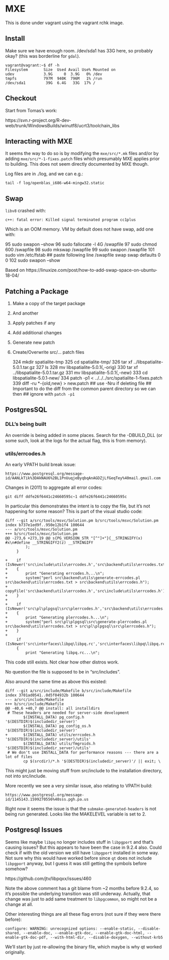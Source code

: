# MXE

This is done under vagrant using the vagrant rchk image.

## Install

Make sure we have enough room.  /dev/sda1 has 33G here, so probably okay? (this
was borderline for `gdal`).

```
vagrant@vagrant:~$ df -h
Filesystem       Size  Used Avail Use% Mounted on
udev             3.9G     0  3.9G   0% /dev
tmpfs            797M  940K  796M   1% /run
/dev/sda1         39G  6.4G   33G  17% /
```

## Checkout

Start from Tomas's work:

https://svn.r-project.org/R-dev-web/trunk/WindowsBuilds/winutf8/ucrt3/toolchain_libs

## Interacting with MXE

It seems the way to do so is by modifying the `mxe/src/*.mk` files and/or by
adding `mxe/src/*-1-fixes.patch` files which presumably MXE applies prior to
building.  This does not seem directly documented by MXE though.

Log files are in ./log, and we can e.g.:

    tail -f log/openblas_i686-w64-mingw32.static

## Swap

`libv8` crashed with:

    c++: fatal error: Killed signal terminated program cc1plus

Which is an OOM memory.  VM by default does not have swap, add one with:

   95  sudo swapon --show
   96  sudo fallocate -l 4G /swapfile
   97  sudo chmod 600 /swapfile
   98  sudo mkswap /swapfile
   99  sudo swapon /swapfile
  101  sudo vim /etc/fstab  ## paste following line
       /swapfile swap swap defaults 0 0
  102  sudo swapon --show

Based on https://linuxize.com/post/how-to-add-swap-space-on-ubuntu-18-04/

## Patching a Package

1. Make a copy of the target package
2. And another
3. Apply patches if any
4. Add additional changes
5. Generate new patch
6. Create/Overwrite src/... patch files

    324  mkdir spatialite-tmp
    325  cd spatialite-tmp/
    326  tar xf ../libspatialite-5.0.1.tar.gz 
    327  ls
    328  mv libspatialite-5.0.1{,-orig}
    330  tar xf ../libspatialite-5.0.1.tar.gz 
    331  mv libspatialite-5.0.1{,-new}
    333  cd libspatialite-5.0.1-new/
    334  patch -p1 < ../../../src/spatialite-1-fixes.patch 
    339  diff -ru *-{old,new} > new.patch
    ## use -Nru if deleting file
    ## Important to do the diff from the common parent directory so we can then
    ## ignore with `patch -p1`

## PostgresSQL

### DLL's being built

An override is being added in some places.  Search for the -DBUILD_DLL (or some
such, look at the logs for the actual flag, this is from memory).

### utils/errcodes.h

An early VPATH build break issue:

    https://www.postgresql.org/message-id/AANLkTik%3DAkNAU6%2BL1PnUuqjeByqbqAnAGDZjLfGeqTey%40mail.gmail.com

Changes in (2011) to aggregate all error codes:

    git diff ddfe26f6441c24660595c~1 ddfe26f6441c24660595c

In particular this demonstrates the intent is to copy the file, but it's not
happening for some reason?  This is part of the visual studio code:

```
diff --git a/src/tools/msvc/Solution.pm b/src/tools/msvc/Solution.pm
index b737e1ed9f..950e12b1f4 100644
--- a/src/tools/msvc/Solution.pm
+++ b/src/tools/msvc/Solution.pm
@@ -273,6 +273,19 @@ s{PG_VERSION_STR "[^"]+"}{__STRINGIFY(x) #x\n#define __STRINGIFY2(z) __STRINGIFY
         );
     }
 
+    if (IsNewer('src\include\utils\errcodes.h','src\backend\utils\errcodes.txt'))
+    {
+        print "Generating errcodes.h...\n";
+        system("perl src\backend\utils\generate-errcodes.pl src\backend\utils\errcodes.txt > src\backend\utils\errcodes.h");
+        copyFile('src\backend\utils\errcodes.h','src\include\utils\errcodes.h');
+    }
+
+    if (IsNewer('src\pl\plpgsql\src\plerrcodes.h','src\backend\utils\errcodes.txt'))
+    {
+        print "Generating plerrcodes.h...\n";
+        system("perl src\pl\plpgsql\src\generate-plerrcodes.pl src\backend\utils\errcodes.txt > src\pl\plpgsql\src\plerrcodes.h");
+    }
+
     if (IsNewer('src\interfaces\libpq\libpq.rc','src\interfaces\libpq\libpq.rc.in'))
     {
         print "Generating libpq.rc...\n";
```

This code still exists.  Not clear how other distros work.

No question the file is supposed to be in "src/includes".

Also around the same time as above this existed:

    diff --git a/src/include/Makefile b/src/include/Makefile
    index 3701ad0541..0d5f04932b 100644
    --- a/src/include/Makefile
    +++ b/src/include/Makefile
    @@ -40,6 +40,7 @@ install: all installdirs
     # These headers are needed for server-side development
            $(INSTALL_DATA) pg_config.h    '$(DESTDIR)$(includedir_server)'
            $(INSTALL_DATA) pg_config_os.h '$(DESTDIR)$(includedir_server)'
    +       $(INSTALL_DATA) utils/errcodes.h '$(DESTDIR)$(includedir_server)/utils'
            $(INSTALL_DATA) utils/fmgroids.h '$(DESTDIR)$(includedir_server)/utils'
     # We don't use INSTALL_DATA for performance reasons --- there are a lot of files
            cp $(srcdir)/*.h '$(DESTDIR)$(includedir_server)'/ || exit; \

This might just be moving stuff from src/include to the installation directory,
not into src/include.

More recently we see a very similar issue, also relating to VPATH build:

    https://www.postgresql.org/message-id/1145143.1599270556%40sss.pgh.pa.us

Right now it seems the issue is that the `submake-generated-headers` is not
being run generated.  Looks like the MAKELEVEL variable is set to 2.

## Postgresql Issues

Seems like maybe `libpq` no longer includes stuff in `libpgport` and that's
causing issues?  But this appears to have been the case in 9.2.4 also.  Could
check if with the old version we still have `libpgport` installed in some way.
Not sure why this would have worked before since `qt` does not include
`libpgport` anyway, but I guess it was still getting the symbols before somehow?

https://github.com/jtv/libpqxx/issues/460

Note the above comment has a git blame from ~2 months before 9.2.4, so it's
possible the underlying transition was still underway.  Actually, that change
was just to add same treatment to `libpgcommon`, so might not be a change at
all.

Other interesting things are all these flag errors (not sure if they were there
before):

    configure: WARNING: unrecognized options: --enable-static, --disable-shared, --enable-doc, --enable-gtk-doc, --enable-gtk-doc-html, --enable-gtk-doc-pdf, --with-html-dir, --disable-doxygen, --without-krb5 

We'll start by just re-allowing the binary file, which maybe is why qt worked
originally.


